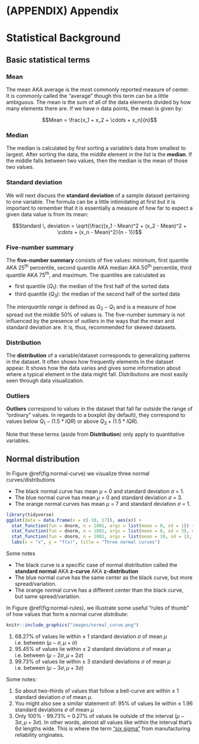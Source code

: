 \cleardoublepage

# (APPENDIX) Appendix {-}

# Statistical Background {#appendixA}

## Basic statistical terms

### Mean

The mean AKA average is the most commonly reported measure of center.  It is commonly called the "average" though this term can be a little ambiguous.  The mean is the sum of all of the data elements divided by how many elements there are. If we have $n$ data points, the mean is given by: 

$$Mean = \frac{x_1 + x_2 + \cdots + x_n}{n}$$

### Median

The median is calculated by first sorting a variable's data from smallest to largest.  After sorting the data, the middle element in the list is the **median**.  If the middle falls between two values, then the median is the mean of those two values.

### Standard deviation

We will next discuss the **standard deviation** of a sample dataset pertaining to one variable.  The formula can be a little intimidating at first but it is important to remember that it is essentially a measure of how far to expect a given data value is from its mean:

$$Standard \, deviation = \sqrt{\frac{(x_1 - Mean)^2 + (x_2 - Mean)^2 + \cdots + (x_n - Mean)^2}{n - 1}}$$

### Five-number summary

The **five-number summary** consists of five values:  minimum, first quantile AKA 25^th^ percentile, second quantile AKA median AKA 50^th^ percentile, third quantile AKA 75^th^, and maximum.  The quantiles are calculated as

- first quantile ($Q_1$): the median of the first half of the sorted data
- third quantile ($Q_3$): the median of the second half of the sorted data

The _interquartile range_ is defined as $Q_3 - Q_1$ and is a measure of how spread out the middle 50% of values is. The five-number summary is not influenced by the presence of outliers in the ways that the mean and standard deviation are.  It is, thus, recommended for skewed datasets.

### Distribution

The **distribution** of a variable/dataset corresponds to generalizing patterns in the dataset.  It often shows how frequently elements in the dataset appear.  It shows how the data varies and gives some information about where a typical element in the data might fall.  Distributions are most easily seen through data visualization.

### Outliers

**Outliers** correspond to values in the dataset that fall far outside the range of "ordinary" values.  In regards to a boxplot (by default), they correspond to values below $Q_1 - (1.5 * IQR)$ or above $Q_3 + (1.5 * IQR)$.

Note that these terms (aside from **Distribution**) only apply to quantitative variables.



## Normal distribution {#normal-curve}

In Figure \@ref(fig:normal-curve) we visualize three normal curves/distributions

* The black normal curve has mean $\mu$ = 0 and standard deviation $\sigma$ = 1.  
* The blue normal curve has mean $\mu$ = 0 and standard deviation $\sigma$ = 3.  
* The orange normal curves has mean $\mu$ = 7 and standard deviation $\sigma$ = 1.  

```r
library(tidyverse)
ggplot(data = data.frame(x = c(-10, 17)), aes(x)) +
  stat_function(fun = dnorm, n = 1001, args = list(mean = 0, sd = 1)) + 
  stat_function(fun = dnorm, n = 1001, args = list(mean = 0, sd = 3), col = "blue") + 
  stat_function(fun = dnorm, n = 1001, args = list(mean = 10, sd = 1), col = "orange") + 
  labs(x = "x", y = "f(x)", title = "Three normal curves")
```

Some notes

* The black curve is a specific case of normal distribution called the **standard normal** AKA **z-curve** AKA **z-distribution**
* The blue normal curve has the same center as the black curve, but more spread/variation.
* The orange normal curve has a different center than the black curve, but same spread/variation.

In Figure \@ref(fig:normal-rules), we illustrate some useful "rules of thumb" of how values that form a normal curve *distribute*:

```r
knitr::include_graphics("images/normal_curve.png")
```

1. 68.27% of values lie within $\pm$ 1 standard deviation $\sigma$ of mean $\mu$ i.e. between $(\mu - \sigma, \mu + \sigma)$
2. 95.45% of values lie within $\pm$ 2 standard deviations $\sigma$ of mean $\mu$ i.e. between $(\mu - 2\sigma, \mu + 2\sigma)$
3. 99.73% of values lie within $\pm$ 3 standard deviations $\sigma$ of mean $\mu$ i.e. between $(\mu - 3\sigma, \mu + 3\sigma)$

Some notes:

1. So about two-thirds of values that follow a bell-curve are within $\pm$ 1 standard deviation $\sigma$ of mean $\mu$.
2. You might also see a similar statement of: 95% of values lie within $\pm$ 1.96 standard deviations $\sigma$ of mean $\mu$
3. Only 100% - 99.73% = 0.27% of values lie outside of the interval $(\mu - 3\sigma, \mu + 3\sigma)$. In other words, almost all values like within the interval that's $6\sigma$ lengths wide. This is where the term ["six sigma"](https://en.wikipedia.org/wiki/Six_Sigma) from manufacturing reliability originates. 

